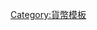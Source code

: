 {{navbox
| name = Means of Exchange
| title = [[交易媒介]]
|listclass = hlist
| group1 = [[商品貨幣]]
| list1 =
* [[貴金屬]]
* [[食盐]]（Roman world）
* [[石 (容量單位)]]（rice） 
* {{tsl|en|Cowry||Cowry}}（Africa）
* {{tsl|en|Shekel||Shekel}}（barley）
* [[可可豆]]（PreHispanic）
* [[雅浦島石幣]]（Micronesia）
* {{tsl|en|Manillas||Manilla}}（W. Africa）
* {{tsl|en|Trade bead||Trade bead}}
|group2 = 家畜
|list2 =
* [[水牛]]（東南亞）
* [[家牛]]（印度）
* [[骆驼]]（阿拉伯）
* [[牦牛]]（中国西藏）
| group3 = [[貨幣]]
| list3 =
* [[通貨]]
* [[硬幣]]
* [[紙幣]]
* [[法定貨幣]]
* [[区域货币]]
| group4 = [[電子貨幣]] 
| list4 =
* [[數位貨幣]]
* [[加密貨幣]]
| group5 = General
| list5 =
*  {{tsl|en|List of historical currencies||歷史貨幣列表}}   
*  [[以物易物]]
*  {{tsl|en|Alternative currency||代案貨幣}}
*  [[虚拟货币]]
*  {{tsl|en|Flex dollar||Flex dollar}}
*  [[忠誠計劃]]
| group6 = {{tsl|en|Representative money||Representative money}}
| list6 =
*  [[法定貨幣]]
*  {{tsl|en|Gold certificate||黃金憑證}}
}}<noinclude>
[[Category:貨幣模板]]
</noinclude>